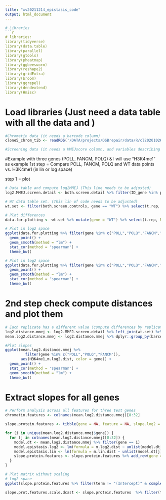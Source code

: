 ```yaml
---
title: "xv20211214_epistasis_code"
output: html_document
---
```


```r
# Libraries
```r
# libraries:
library(tidyverse)
library(data.table)
library(parallel)
library(gtools)
library(pheatmap)
library(ggbeeswarm)
library(reshape2)
library(gridExtra)
library(broom)
library(ggrepel)
library(dendextend)
library(Hmisc)
```

# Load libraries (Just need a data table with all the data and )
```r
#Chromatin data (it needs a barcode column)
clone5_chrom_tib <- readRDS('/DATA/projects/DSBrepair/data/R/cl20201026_ChIP_zscore_selection.RDS')

#Screening data (it needs a MMEJscore column, and variables describing replicates, drugs, concentrations...)

```

#Example with three genes (POLL, FANCM, POLQ) & I will use "H3K4me1" as example
1st step = Compare POLL, FANCM, POLQ and WT data points vs. H3K4me1 (in lin or log space)

step 1 = plot 

```r
# Data table and compute log2MMEJ (This line needs to be adjusted)
log2.MMEJ.screen.detail <- both.screen.detail %>% filter(ID_gene %in% per_4chrhits) %>% select(t.rep, MMEJscore,library, gene,barcode) %>% mutate(log2MMEJ = log2(MMEJscore))

# WT data table set. (This lin of code needs to be adjusted)
wt.set <- filter(both.screen.controls, gene == "WT") %>% select(t.rep, MMEJscore,library, gene,barcode) %>% mutate(log2MMEJ = log2(MMEJscore)) %>% dplyr::group_by(barcode, t.rep,library) %>% dplyr::summarise(wt.log2MMEJ = mean(log2MMEJ, na.rm = T), wt.MMEJ = mean(MMEJscore, na.rm = T))

# Plot differences
data.for.plotting <- wt.set %>% mutate(gene = "WT") %>% select(t.rep, MMEJscore = wt.MMEJ, library, gene, barcode,log2MMEJ = wt.log2MMEJ) %>% bind_rows(log2.MMEJ.screen.detail) %>% mutate(rep_lib = paste(t.rep,library, sep = "_")) %>% dplyr::group_by(gene,barcode) %>% dplyr::summarise(m.log2MMEJ = mean(log2MMEJ, na.rm = T), m.MMEJ = mean(MMEJscore,na.rm = T)) %>% left_join(clone5_chrom_tib)

# Plot in log2 space
ggplot(data.for.plotting %>% filter(gene %in% c("POLL","POLQ","FANCM","WT")), aes(H3K4me1,m.log2MMEJ, color = gene)) +
  geom_point() +
  geom_smooth(method = "lm") +
  stat_cor(method = "spearman") +
  theme_bw()

# Plot in log2 space
ggplot(data.for.plotting %>% filter(gene %in% c("POLL","POLQ","FANCM","WT")), aes(H3K4me1,m.MMEJ, color = gene)) +
  geom_point() +
  geom_smooth(method = "lm") +
  stat_cor(method = "spearman") +
  theme_bw()
```


# 2nd step check compute distances and plot them
```r
# Each replicate has a different value (compute differences by replicate)
log2.distance.mmej <- log2.MMEJ.screen.detail %>% left_join(wt.set) %>% mutate(log2.dist = sqrt((log2MMEJ - wt.log2MMEJ)^2), lin.dist = sqrt((MMEJscore - wt.MMEJ)^2)) 
mean.log2.distance.mmej <- log2.distance.mmej %>% dplyr::group_by(barcode,gene) %>% dplyr::summarise(m.log2.dist = mean(log2.dist, na.rm = T), m.lin.dist = mean(lin.dist, na.rm = T)) %>% left_join(clone5_chrom_tib)

#Plot slopes
ggplot(mean.log2.distance.mmej %>% 
         filter(gene %in% c("POLL","POLQ","FANCM")),
       aes(H3K4me1,m.log2.dist, color = gene)) + 
  geom_point() + 
  stat_cor(method = "spearman") + 
  geom_smooth(method = "lm") + 
  theme_bw()

```



# Extract slopes for all genes
```r
# Perform analysis across all features for three test genes
chromatin.features <- colnames(mean.log2.distance.mmej)[8:32]

slope.protein.features <- tibble(gene = NA, feature = NA, slope.log2 = NA, term = NA, slope.lin = NA)

for (i in unique(mean.log2.distance.mmej$gene)) {
  for (j in colnames(mean.log2.distance.mmej)[8:32]) {
    model.dt <- mean.log2.distance.mmej %>% filter(gene == i)
    model.epistasis.log2 <- lm(formula = m.log2.dist ~ unlist(model.dt[j]), data = model.dt) %>% tidy()
    model.epistasis.lin <- lm(formula = m.lin.dist ~ unlist(model.dt[j]), data = model.dt) %>% tidy()
    slope.protein.features <- slope.protein.features %>% add_row(gene = i, feature = j, slope.log2 = model.epistasis.log2 %>% pull(estimate), term = model.epistasis %>% pull(term), slope.lin = model.epistasis.lin %>% pull(estimate))
  }
}

# Plot matrix without scaling
# log2 space
ggplot(slope.protein.features %>% filter(term != "(Intercept)" & complete.cases(.))) + geom_tile(aes(gene,feature, fill = slope.log2)) + scale_fill_gradient2() + theme_bw() +theme(axis.text.x = element_text(angle = 90, hjust = 1, vjust =0.5))

slope.prot.features.scale.dcast <- slope.protein.features  %>% filter(term == "unlist(model.dt[j])") %>% reshape2::dcast(gene ~ feature, value.var = "slope.log2") %>% column_to_rownames(var = "gene")

```
